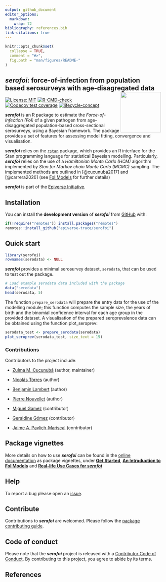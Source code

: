 ```yaml
---
output: github_document
editor_options: 
  markdown: 
    wrap: 72
bibliography: references.bib
link-citations: true
---
```


```r
knitr::opts_chunk$set(
  collapse = TRUE,
  comment = "#>",
  fig.path = "man/figures/README-"
)
```

## *serofoi*: force-of-infection from population based serosurveys with age-disagregated data <img src="man/figures/serofoi-logo.png" align="right" width="130"/>

<!-- badges: start -->

[![License:
MIT](https://img.shields.io/badge/License-MIT-yellow.svg)](https://opensource.org/licenses/MIT)
[![R-CMD-check](https://github.com/epiverse-trace/serofoi/actions/workflows/R-CMD-check.yaml/badge.svg)](https://github.com/epiverse-trace/serofoi/actions/workflows/R-CMD-check.yaml)
[![Codecov test
coverage](https://codecov.io/gh/epiverse-trace/serofoi/branch/dev/graph/badge.svg)](https://app.codecov.io/gh/epiverse-trace/serofoi/tree/dev/R?displayType=list)
[![lifecycle-concept](https://raw.githubusercontent.com/reconverse/reconverse.github.io/master/images/badge-concept.svg)](https://www.reconverse.org/lifecycle.html#concept)

<!-- badges: end -->

***serofoi*** is an R package to estimate the *Force-of-Infection (FoI)* of a given pathogen from age-disaggregated population-based cross-sectional serosurveys, using a Bayesian framework. The package provides a set of features for assessing model fitting, convergence and visualisation. 

***serofoi*** relies on the [`rstan`](https://mc-stan.org/users/interfaces/rstan) package, which provides an R interface for the Stan programming language for statistical Bayesian modelling. Particularly, ***serofoi*** relies on the use of a *Hamiltonian Monte Carlo (HCM)* algorithm implemented by *Stan for Markov chain Monte Carlo (MCMC)* sampling. The implemented methods are outlined in [@cucunubá2017] and [@carrera2020] (see [FoI Models](https://epiverse-trace.github.io/serofoi/articles/foi_models.html) for further details)

***serofoi*** is part of the [Epiverse Initiative](https://data.org/initiatives/epiverse/).

## Installation

You can install the **development version** of ***serofoi*** from [GitHub](https://github.com/) with:

``` r
if(!require("remotes")) install.packages("remotes")
remotes::install_github("epiverse-trace/serofoi")
```

## Quick start

```r
library(serofoi)
rownames(serodata) <- NULL 

```

***serofoi*** provides a minimal serosurvey dataset, `serodata`, that can be used to test out the package.

```r
# Load example serodata data included with the package
data("serodata")
head(serodata, 5)
```

The function `prepare_serodata` will prepare the entry data for the use of the modelling module; this function computes the sample size, the years of birth and the binomial confidence interval for each age group in the provided dataset. A visualisation of the prepared seroprevalence data can be obtained using the function plot_seroprev:

```r
serodata_test <- prepare_serodata(serodata)
plot_seroprev(serodata_test, size_text = 15)
```

### Contributions

Contributors to the project include:

-   [Zulma M. Cucunubá](https://github.com/zmcucunuba) (author,
    maintainer)

-   [Nicolás Tórres](https://github.com/ntorresd) (author)

-   [Benjamin Lambert](https://ben-lambert.com/about/) (author)

-   [Pierre Nouvellet](https://github.com/pnouvellet) (author)

-   [Miguel Gamez](https://github.com/megamezl) (contributor)

-   [Geraldine Gómez](https://github.com/megamezl) (contributor)

-   [Jaime A. Pavlich-Mariscal](https://github.com/jpavlich)
    (contributor)

## Package vignettes

More details on how to use ***serofoi*** can be found in the 
[online documentation](https://epiverse-trace.github.io/serofoi/) as package vignettes, under 
[**Get Started**](https://epiverse-trace.github.io/serofoi/articles/serofoi.html), 
[**An Introduction to FoI Models**](https://epiverse-trace.github.io/serofoi/articles/foi_models.html) and 
[**Real-life Use Cases for _serofoi_**](https://epiverse-trace.github.io/serofoi/articles/use_cases.html)

## Help

To report a bug please open an
[issue](https://github.com/epiverse-trace/serofoi/issues).

## Contribute

Contributions to ***serofoi*** are welcomed. Please follow the 
[package contributing guide](https://github.com/epiverse-trace/serofoi/blob/main/.github/CONTRIBUTING.md).

## Code of conduct

Please note that the ***serofoi*** project is released with a
[Contributor Code of Conduct](https://github.com/epiverse-trace/.github/blob/main/CODE_OF_CONDUCT.md).
By contributing to this project, you agree to abide by its terms.

## References
